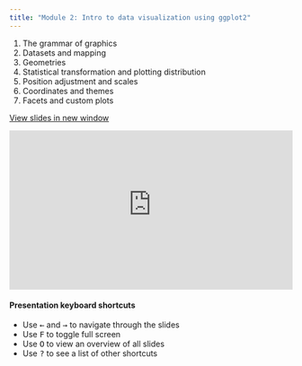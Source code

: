 ---
title: "Module 2: Intro to data visualization using ggplot2"
---

1.  The grammar of graphics
2.  Datasets and mapping
3.  Geometries
4.  Statistical transformation and plotting distribution
5.  Position adjustment and scales
6.  Coordinates and themes
7.  Facets and custom plots

<a href="https://econ-115a-econometrics.github.io/econ115a-econometrics-lab/module-02-intro-ggplot" target="_blank" class="btn-slides">View slides in new window</a>

::: {.box style="padding-bottom:56.25%; position:relative; display:block; width: 100%"}
<iframe width="100%" height="100%" src="https://econ-115a-econometrics.github.io/econ115a-econometrics-lab/module-02-intro-ggplot" frameborder="0" allowfullscreen style="position:absolute; top:0; left: 0">

</iframe>
:::

#### Presentation keyboard shortcuts

::: text-line-space
<ul>

<li>Use <kbd>←</kbd> and <kbd>→</kbd> to navigate through the slides</li>

<li>Use <kbd>F</kbd> to toggle full screen</li>

<li>Use <kbd>O</kbd> to view an overview of all slides</li>

<li>Use <kbd>?</kbd> to see a list of other shortcuts</li>

</ul>
:::
